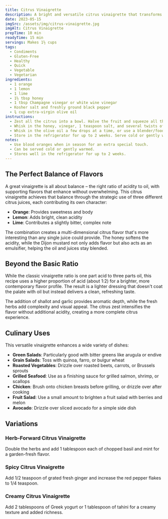 ```yaml
---
title: Citrus Vinaigrette
description: A bright and versatile citrus vinaigrette that transforms any salad or vegetable dish. This zesty dressing works beautifully with leafy greens, roasted vegetables, seafood, salads, etc. Use blood oranges when in season for an extra special touch. The dressing keeps well in the refrigerator and can be served cold or gently warmed.
date: 2023-05-15
imgSrc: /assets/img/citrus-vinaigrette.jpg
imgAlt: Citrus Vinaigrette
prepTime: 10 min
readyTime: 15 min
servings: Makes 1½ cups
tags:
  - Condiments
  - Gluten-Free
  - Healthy
  - Quick
  - Vegetable
  - Vegetarian
ingredients:
  - 1 orange
  - 1 lemon
  - 1 lime
  - 1½ tbsp honey
  - 1 tbsp Champagne vinegar or white wine vinegar
  - Kosher salt and freshly ground black pepper
  - ¾ cup extra-virgin olive oil
instructions:
  - Zest all the citrus into a bowl. Halve the fruit and squeeze all the juice into the same bowl to get ⅔ cup juice (remove any seeds).
  - Whisk in the honey, vinegar, 1 teaspoon salt, and several twists of pepper. Taste and adjust with more honey, vinegar, salt and pepper as needed to make the flavor vibrant.
  - Whisk in the olive oil a few drops at a time, or use a blender/food processor and drizzle in the oil while running for a creamier, emulsified vinaigrette.
  - Store in the refrigerator for up to 2 weeks. Serve cold or gently warmed.
notes:
  - Use blood oranges when in season for an extra special touch.
  - Can be served cold or gently warmed.
  - Stores well in the refrigerator for up to 2 weeks.
---
```


## The Perfect Balance of Flavors

A great vinaigrette is all about balance – the right ratio of acidity to oil, with supporting flavors that enhance without overwhelming. This citrus vinaigrette achieves that balance through the strategic use of three different citrus juices, each contributing its own character:

- **Orange**: Provides sweetness and body
- **Lemon**: Adds bright, clean acidity
- **Lime**: Contributes a slightly bitter, complex note

The combination creates a multi-dimensional citrus flavor that's more interesting than any single juice could provide. The honey softens the acidity, while the Dijon mustard not only adds flavor but also acts as an emulsifier, helping the oil and juices stay blended.

## Beyond the Basic Ratio

While the classic vinaigrette ratio is one part acid to three parts oil, this recipe uses a higher proportion of acid (about 1:2) for a brighter, more contemporary flavor profile. The result is a lighter dressing that doesn't coat the palate with oil but instead delivers a clean, refreshing taste.

The addition of shallot and garlic provides aromatic depth, while the fresh herbs add complexity and visual appeal. The citrus zest intensifies the flavor without additional acidity, creating a more complete citrus experience.

## Culinary Uses

This versatile vinaigrette enhances a wide variety of dishes:

- **Green Salads**: Particularly good with bitter greens like arugula or endive
- **Grain Salads**: Toss with quinoa, farro, or bulgur wheat
- **Roasted Vegetables**: Drizzle over roasted beets, carrots, or Brussels sprouts
- **Grilled Seafood**: Use as a finishing sauce for grilled salmon, shrimp, or scallops
- **Chicken**: Brush onto chicken breasts before grilling, or drizzle over after cooking
- **Fruit Salad**: Use a small amount to brighten a fruit salad with berries and melon
- **Avocado**: Drizzle over sliced avocado for a simple side dish

## Variations

### Herb-Forward Citrus Vinaigrette
Double the herbs and add 1 tablespoon each of chopped basil and mint for a garden-fresh flavor.

### Spicy Citrus Vinaigrette
Add 1/2 teaspoon of grated fresh ginger and increase the red pepper flakes to 1/4 teaspoon.

### Creamy Citrus Vinaigrette
Add 2 tablespoons of Greek yogurt or 1 tablespoon of tahini for a creamy texture and added richness.